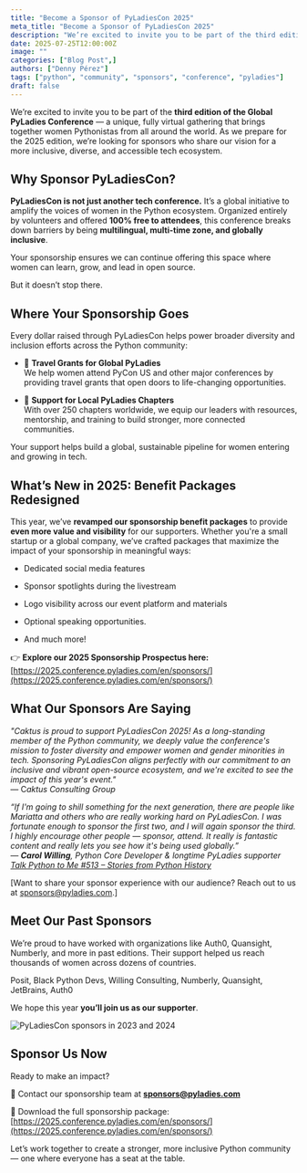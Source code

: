 ```yaml
---
title: "Become a Sponsor of PyLadiesCon 2025"
meta_title: "Become a Sponsor of PyLadiesCon 2025"
description: "We’re excited to invite you to be part of the third edition of the Global PyLadies Conference"
date: 2025-07-25T12:00:00Z
image: ""
categories: ["Blog Post",]
authors: ["Denny Pérez"]
tags: ["python", "community", "sponsors", "conference", "pyladies"]
draft: false
---
```


We’re excited to invite you to be part of the **third edition of the Global PyLadies Conference** — a unique, fully virtual gathering that brings together women Pythonistas from all around the world. As we prepare for the 2025 edition, we’re looking for sponsors who share our vision for a more inclusive, diverse, and accessible tech ecosystem.

## **Why Sponsor PyLadiesCon?**

**PyLadiesCon is not just another tech conference.** It’s a global initiative to amplify the voices of women in the Python ecosystem. Organized entirely by volunteers and offered **100% free to attendees**, this conference breaks down barriers by being **multilingual, multi-time zone, and globally inclusive**.

Your sponsorship ensures we can continue offering this space where women can learn, grow, and lead in open source.

But it doesn’t stop there.

## **Where Your Sponsorship Goes**

Every dollar raised through PyLadiesCon helps power broader diversity and inclusion efforts across the Python community:

* 💜 **Travel Grants for Global PyLadies**  
   We help women attend PyCon US and other major conferences by providing travel grants that open doors to life-changing opportunities.

* 🐍 **Support for Local PyLadies Chapters**  
   With over 250 chapters worldwide, we equip our leaders with resources, mentorship, and training to build stronger, more connected communities.

Your support helps build a global, sustainable pipeline for women entering and growing in tech.

## **What’s New in 2025: Benefit Packages Redesigned**

This year, we’ve **revamped our sponsorship benefit packages** to provide **even more value and visibility** for our supporters. Whether you're a small startup or a global company, we’ve crafted packages that maximize the impact of your sponsorship in meaningful ways:

* Dedicated social media features

* Sponsor spotlights during the livestream

* Logo visibility across our event platform and materials

* Optional speaking opportunities.

* And much more\!

👉 **Explore our 2025 Sponsorship Prospectus here:**  
 [https://2025.conference.pyladies.com/en/sponsors/](https://2025.conference.pyladies.com/en/sponsors/)

## **What Our Sponsors Are Saying**

*"Caktus is proud to support PyLadiesCon 2025\! As a long-standing member of the Python community, we deeply value the conference's mission to foster diversity and empower women and gender minorities in tech. Sponsoring PyLadiesCon aligns perfectly with our commitment to an inclusive and vibrant open-source ecosystem, and we're excited to see the impact of this year's event."*  
 — C*aktus Consulting Group*

*“If I'm going to shill something for the next generation, there are people like Mariatta and others who are really working hard on PyLadiesCon. I was fortunate enough to sponsor the first two, and I will again sponsor the third. I highly encourage other people — sponsor, attend. It really is fantastic content and really lets you see how it's being used globally.”*  
 *— **Carol Willing**, Python Core Developer & longtime PyLadies supporter*  
 [*Talk Python to Me \#513 – Stories from Python History*](https://www.youtube.com/live/et9WtazSpZQ?si=D3ipvHa2uM6-knEV&t=4069)

\[Want to share your sponsor experience with our audience? Reach out to us at sponsors@pyladies.com.\]

## **Meet Our Past Sponsors**

We’re proud to have worked with organizations like Auth0, Quansight, Numberly, and more in past editions. Their support helped us reach thousands of women across dozens of countries.

Posit, Black Python Devs, Willing Consulting, Numberly, Quansight, JetBrains, Auth0

We hope this year **you’ll join us as our supporter**.

![PyLadiesCon sponsors in 2023 and 2024](/images/posts/previous-sponsors.png "Logos of previous sponsors for the PyLadies conference")

## **Sponsor Us Now**

Ready to make an impact?

📩 Contact our sponsorship team at [**sponsors@pyladies.com**](mailto:sponsors@pyladies.com)

 📄 Download the full sponsorship package:  
 [https://2025.conference.pyladies.com/en/sponsors/](https://2025.conference.pyladies.com/en/sponsors/)

Let’s work together to create a stronger, more inclusive Python community — one where everyone has a seat at the table.

